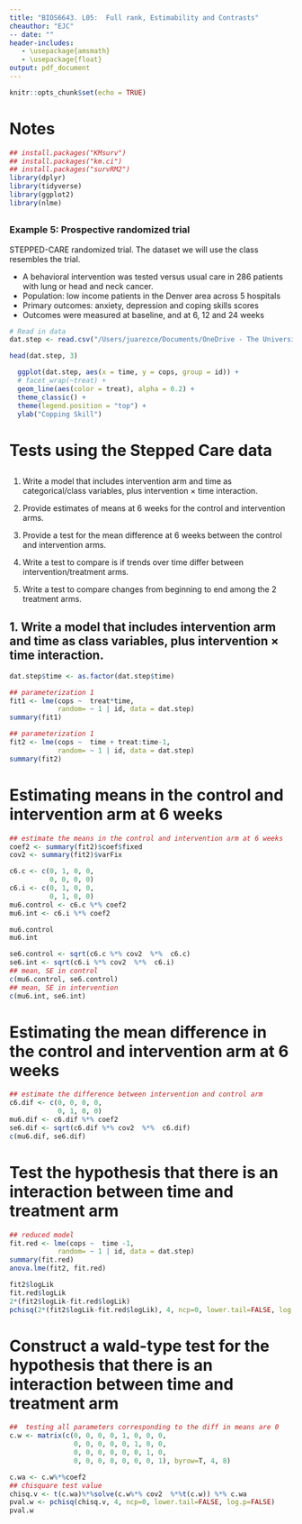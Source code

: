 ```yaml
---
title: "BIOS6643. L05:  Full rank, Estimability and Contrasts"
cheauthor: "EJC"
-- date: "" 
header-includes:
   - \usepackage{amsmath}
   - \usepackage{float}
output: pdf_document
---
```


\newcommand{\bi}{\begin{itemize}}
\newcommand{\ei}{\end{itemize}}
\newcommand{\itt}{\item}


```r
knitr::opts_chunk$set(echo = TRUE)
```

<!-- supplement of L05. Only R notes are included here -->


# Notes

```r
## install.packages("KMsurv")
## install.packages("km.ci")
## install.packages("survRM2")
library(dplyr)
library(tidyverse)
library(ggplot2)
library(nlme)

```


##
### Example 5: Prospective randomized trial

STEPPED-CARE randomized trial. The dataset we will use the class resembles the trial.

- A behavioral intervention was tested versus usual care in 286 patients with lung or head and neck cancer.  
- Population: low income patients in the Denver area across 5 hospitals
- Primary outcomes: anxiety, depression and coping skills scores
- Outcomes were measured at baseline, and at 6, 12 and 24 weeks


```r
# Read in data 
dat.step <- read.csv("/Users/juarezce/Documents/OneDrive - The University of Colorado Denver/BIOS6643/BIOS6643_Notes/data/stepped-care-class.csv", header=TRUE)

head(dat.step, 3)
```



```r
  ggplot(dat.step, aes(x = time, y = cops, group = id)) +
  # facet_wrap(~treat) +
  geom_line(aes(color = treat), alpha = 0.2) +
  theme_classic() +
  theme(legend.position = "top") +
  ylab("Copping Skill")

```

# Tests using the Stepped Care data

## 
1. Write a model that includes intervention arm and time as categorical/class variables, plus intervention $\times$ time interaction.

2. Provide estimates of means at 6 weeks for the control and intervention arms.

3. Provide a test for the mean difference at 6 weeks between the control and intervention arms.

4. Write a test to compare is if trends over time differ between intervention/treatment arms.

5. Write a test to compare changes from beginning to end among the 2 treatment arms.


## 1. Write a model that includes intervention arm and time as class variables, plus intervention $\times$ time interaction.

```r
dat.step$time <- as.factor(dat.step$time)

## parameterization 1
fit1 <- lme(cops ~  treat*time,
            random= ~ 1 | id, data = dat.step)
summary(fit1) 

## parameterization 1
fit2 <- lme(cops ~  time + treat:time-1,
            random= ~ 1 | id, data = dat.step)
summary(fit2) 

```
# Estimating means in the control and intervention arm at 6 weeks
```r
## estimate the means in the control and intervention arm at 6 weeks
coef2 <- summary(fit2)$coef$fixed
cov2 <- summary(fit2)$varFix

c6.c <- c(0, 1, 0, 0,
          0, 0, 0, 0)
c6.i <- c(0, 1, 0, 0,
          0, 1, 0, 0)
mu6.control <- c6.c %*% coef2 
mu6.int <- c6.i %*% coef2 

mu6.control
mu6.int

se6.control <- sqrt(c6.c %*% cov2  %*%  c6.c)
se6.int <- sqrt(c6.i %*% cov2  %*%  c6.i)
## mean, SE in control 
c(mu6.control, se6.control)
## mean, SE in intervention
c(mu6.int, se6.int)
```
# Estimating the mean difference in the control and intervention arm at 6 weeks
```r
## estimate the difference between intervention and control arm
c6.dif <- c(0, 0, 0, 0,
            0, 1, 0, 0)
mu6.dif <- c6.dif %*% coef2 
se6.dif <- sqrt(c6.dif %*% cov2  %*%  c6.dif)
c(mu6.dif, se6.dif)
```

# Test the hypothesis that there is an interaction between time and treatment arm
```r
## reduced model
fit.red <- lme(cops ~  time -1,
            random= ~ 1 | id, data = dat.step)
summary(fit.red) 
anova.lme(fit2, fit.red) 

fit2$logLik
fit.red$logLik
2*(fit2$logLik-fit.red$logLik)
pchisq(2*(fit2$logLik-fit.red$logLik), 4, ncp=0, lower.tail=FALSE, log.p=FALSE)
```
# Construct a wald-type test for the hypothesis that there is an interaction between time and treatment arm
```r
##  testing all parameters corresponding to the diff in means are 0
c.w <- matrix(c(0, 0, 0, 0, 1, 0, 0, 0,
                0, 0, 0, 0, 0, 1, 0, 0,
                0, 0, 0, 0, 0, 0, 1, 0,
                0, 0, 0, 0, 0, 0, 0, 1), byrow=T, 4, 8)

c.wa <- c.w%*%coef2
## chisquare test value
chisq.v <- t(c.wa)%*%solve(c.w%*% cov2  %*%t(c.w)) %*% c.wa 
pval.w <- pchisq(chisq.v, 4, ncp=0, lower.tail=FALSE, log.p=FALSE)
pval.w

```

